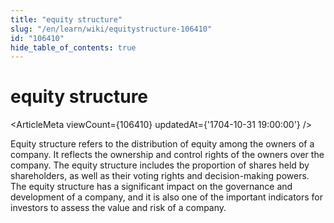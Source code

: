 ```yaml
---
title: "equity structure"
slug: "/en/learn/wiki/equitystructure-106410"
id: "106410"
hide_table_of_contents: true
---
```



# equity structure

<ArticleMeta viewCount={106410} updatedAt={'1704-10-31 19:00:00'} />

Equity structure refers to the distribution of equity among the owners of a company. It reflects the ownership and control rights of the owners over the company. The equity structure includes the proportion of shares held by shareholders, as well as their voting rights and decision-making powers. The equity structure has a significant impact on the governance and development of a company, and it is also one of the important indicators for investors to assess the value and risk of a company.
